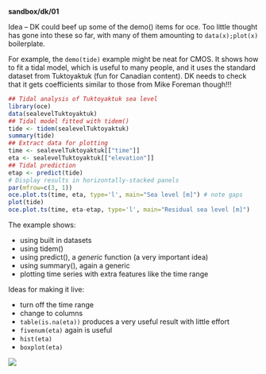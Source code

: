 **sandbox/dk/01**

Idea -- DK could beef up some of the demo() items for oce.  Too little thought
has gone into these so far, with many of them amounting to ``data(x);plot(x)``
boilerplate.

For example, the ``demo(tide)`` example might be neat for CMOS.  It shows how
to fit a tidal model, which is useful to many people, and it uses the standard
dataset from Tuktoyaktuk (fun for Canadian content).  DK needs to check that it
gets coefficients similar to those from Mike Foreman though!!!

```r
## Tidal analysis of Tuktoyaktuk sea level
library(oce)
data(sealevelTuktoyaktuk)
## Tidal model fitted with tidem()
tide <- tidem(sealevelTuktoyaktuk)
summary(tide)
## Extract data for plotting
time <- sealevelTuktoyaktuk[["time"]]
eta <- sealevelTuktoyaktuk[["elevation"]]
## Tidal prediction
etap <- predict(tide)
# Display results in horizontally-stacked panels
par(mfrow=c(3, 1))
oce.plot.ts(time, eta, type='l', main="Sea level [m]") # note gaps
plot(tide)
oce.plot.ts(time, eta-etap, type='l', main="Residual sea level [m]")
```

The example shows:

* using built in datasets
* using tidem()
* using predict(), a *generic* function (a very important idea)
* using summary(), again a generic
* plotting time series with extra features like the time range

Ideas for making it live:

* turn off the time range
* change to columns
* ``table(is.na(eta))`` produces a very useful result with little effort
* ``fivenum(eta)`` again is useful
* ``hist(eta)``
* ``boxplot(eta)``

![](01resource.png)

